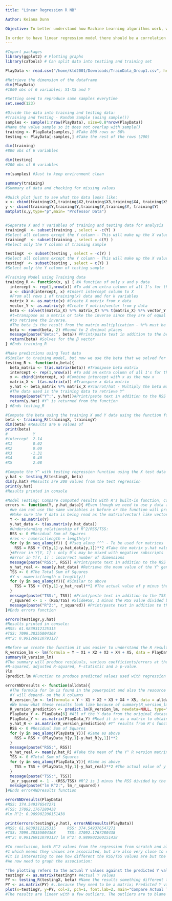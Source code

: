 ```yaml
---
title: "Linear Regression R NB"

Author: Keiana Dunn

Objective: To better understand how Machine Learning algorithms work, write linear regression algorithm that is able to print coefficients and accuracy metrics, plot actual versus predicted response variables, and compare R^2 results of algorithm to R^2 resluts using lm() and predict(). 

In order to have linear regression model there should be a correlation between the data and the data should be linear. 
---
```


```r
#Import packages
library(ggplot2) # Plotting graphs
library(caTools) # Can split data into testiing and training set 

PlayData <- read.csv("/home/ktd2001/Downloads/TrainData_Group1.csv", header = TRUE)

#Retrieve the dimension of the dataframe
dim(PlayData)
#1000 obs of 6 variables; X1-X5 and Y

#Setting seed to reproduce same samples everytime
set.seed(123)

#Divide the data into training and testing data:
#Training and Testing - Random Sample (using sample())
samples <- sample(1:nrow(PlayData), size=0.8*nrow(PlayData))
#Name the value sample so it does not overlap with sample()
training <- PlayData[samples,] #Take 800 rows or 80%
testing <- PlayData[-samples,] #Take the rest of the rows (200)

dim(training)
#800 obs of 6 variables

dim(testing)
#200 obs of 6 variables

rm(samples) #Just to keep environment clean

summary(training)
#Summary of data and checking for missing values

#Quick plot just to see what the data looks like:
x <- cbind(training$X1,training$X2,training$X3,training$X4, training$X5)
y <- cbind(training$Y,training$Y,training$Y,training$Y, training$Y)
matplot(x,y,type="p",main= "Professor Data")


#Separate X and Y variables of training and testing data for analysis
trainingX  <- subset(training , select = -c(Y) )
#Select all columns except the Y column - This will make up the X values for training.
trainingY  <- subset(training , select = c(Y) )
#Select only the Y column of training sample

testingX  <- subset(testing , select = -c(Y) )
#Select all columns except the Y column - This will make up the X values for testing.
testingY  <- subset(testing , select = c(Y) )
#Select only the Y column of testing sample

#Training Model using Training data 
training_R <- function(x, y) { #A function of only x and y data
  intercept <- rep(1,nrow(x)) #To add an extra column of all 1's for the same amount of rows in x data
  x <- cbind(intercept, x) #Insert intercept column to X
  #From all rows i of training(x) data and for k variables
  matrix_X <- as.matrix(x) #Create X matrix from x data
  vector_Y <- as.matrix(y) #Create Y matrix/vector from y data
  beta <- solve(t(matrix_X) %*% matrix_X) %*% t(matrix_X) %*% vector_Y #The Y matrix is actually a vector  
  #t=transpose as a matrix or take the inverse since they are of equal values, goal is to multiply the original matrix by the transposed version
  #to retrieve the inverse. 
  #The beta is the result from the matrix multiplication - %*% must be used because we want the product of matrices, not standard multiplcation.
  beta <- round(beta, 2) #Round to 2 decimal places
  message(paste("Beta:", beta)) #Print/paste text in addition to the beta numerical values when you run the function in the console
  return(beta) #Solves for the β vector
} #Ends training_R

#Make predictions using Test data 
#Similar to training model, but now we use the beta that we solved for in the training to get Y^
testing_R <- function(x,beta){
  beta_matrix <- t(as.matrix(beta)) #Transpose beta matrix
  intercept <- rep(1,nrow(x)) #To add an extra column of all 1's for the same amount of rows in x data
  x <- cbind(intercept, x) #Combine intercept with x as the new x
  matrix_X <- t(as.matrix(x)) #Transpose x data matrix
  y.hat <- beta_matrix %*% matrix_X #Ycarrot/hat - Multiply the beta matrix by the x data matrix
  #The data used is the training data to retrieve Y^
  message(paste("Y^:", y.hat))#Print/paste text in addition to the RSS numerical value when you run the function in the console
  return(y.hat) #Y^ is returned from the function
} #Ends testing_R

#Compute the beta using the training X and Y data using the function for training regression that we just created:
beta <- training_R(trainingX, trainingY)
dim(beta) #Results are 6 values of 
print(beta)
#           Y
#intercept  2.14
#X1         0.02
#X2         0.00
#X3        -1.31
#X4         0.40
#X5         2.08

#Compute the Y^ with testing regression function using the X test data and the beta values retrieved from the training regression
y.hat <- testing_R(testingX, beta)
dim(y.hat) #Results are 200 values from the test regression
print(y.hat)
#Results printed in console

#Model Testing: Compare computed results with R's built-in function, compute R^2
errors <- function(Y, y.hat_data){ #Even though we need to use y data and y.hat data, 
  #we can not use the same variables as before or the function will produce errors and use the wrong values.
  #Make sure the Y data is being read as the matrix(vector) like vector_Y
  Y <- as.matrix(Y)
  y.hat_data <- t(as.matrix(y.hat_data))
  #Understanding relationship of R^2/RSS/TSS: 
  RSS <- 0 #Residual Sum of Squares
  #res <- numeric(length = length(y)) 
  for (y in seq_along(Y)) { #?seq_along ^^^ - To be used for matrices
    RSS = RSS + (Y[y,1]-y.hat_data[y,1])**2 #Take the matrix y.hat values and subtract it from the Y data and square the result
  }#Error in Y[Y, 1] : only 0's may be mixed with negative subscripts
  #Error in Y[Y, 1] : incorrect number of dimensions
  message(paste("RSS:", RSS)) #Print/paste text in addition to the RSS numerical value when you run the function in the console
  y_hat_real <- mean(y.hat_data) #Retrieve the mean value of the Y^ generated values
  TSS <- 0 #The Total Sum of Squares
  #Y <- numeric(length = length(y)) 
  for (y in seq_along(Y)){ #Similar to above
    TSS = TSS + (Y[y,1]-y_hat_real)**2 #The actual value of y minus the mean, squared
  }
  message(paste("TSS:", TSS)) #Print/paste text in addition to the TSS numerical value when you run the function in the console
  r_squared <- 1 - (RSS/TSS) #Slide#58, 1 minus the RSS value divided by the TSS value
  message(paste("R^2:", r_squared)) #Print/paste text in addition to the R^2 numerical value when you run the function in the console
}#Ends errors function

errors(testingY,y.hat)
#Results printed in console:
#RSS: 61.9839312125315
#TSS: 7099.38355004368
#R^2: 0.991269110793127

#Before we create the function it was easier to understand the R results using the built in lm function with our data:
R_version_lm <- lm(formula = Y ~ X1 + X2 + X3 + X4 + X5, data = PlayData) 
summary(R_version_lm)
#The summary will produce residuals, various coefficients/errors at the intercepts, residual standard error, multiple
#R-squared, adjusted R-squared, F-statistic and a p-value.
?lm
?predict.lm #Function to produce predicted values used with regression

errorANDresults <- function(alldata){
  #The formula for lm is found in the powerpoint and also the resource on the next line. We have 5 X columns so we will use X1-X5, the
  #Y will depend~ on the X columns
  R_version_lm <- lm(formula = Y ~ X1 + X2 + X3 + X4 + X5, data = alldata) 
  #We know what these results look like because of summary(R_version_lm) used above
  R_version_prediction <- predict.lm(R_version_lm, newdata=NULL, type="response") 
  PlayData_Y <- PlayData[6] #All of the Y data from the original dataset (1,000obs)
  PlayData_Y <- as.matrix(PlayData_Y) #Read it in as a matrix to obtain lm R^2 
  y.hat_R <- as.matrix(R_version_prediction) #Y^ results from R's functions
  RSS <- 0 #Residual Sum of Squares
  for (y in seq_along(PlayData_Y)){ #Same as above
    RSS = RSS + (PlayData_Y[y,1]-y.hat_R[y,1])**2
  }
  message(paste("RSS:", RSS))
  y_hat_real <- mean(y.hat_R) #Take the mean of the Y^ R version matrix
  TSS <- 0 #Total Sum of Squares
  for (y in seq_along(PlayData_Y)){ #Same as above
    TSS = TSS + (PlayData_Y[y,1]-y_hat_real)**2 #The actual value of y minus the mean, squared
  }
  message(paste("TSS:", TSS))
  lm_r_squared <- 1 - (RSS/TSS) #R^2 is 1 minus the RSS divided by the TSS from above
  message(paste("lm R^2:", lm_r_squared))
}#Ends errorANDresults function

errorANDresults(PlayData)
#RSS: 374.549376547271
#TSS: 37092.1767280438
#lm R^2: 0.989902200151438

print(errors(testingY,y.hat), errorANDresults(PlayData))
#RSS: 61.9839312125315     RSS: 374.549376547271
#TSS: 7099.38355004368     TSS: 37092.1767280438
#R^2: 0.991269110793127 lm R^2: 0.989902200151438

#In conclusion, both R^2 values from the regression from scratch and also using he built in functions with R are close to 
#1 which means they values are associated, but are also very close to each other. 
#It is interesting to see how different the RSS/TSS values are but the R^2 value is still extremeley close.
#We now need to graph the association:

"The plotting refers to the actual Y values against the predicted Y values"
testingY <- as.matrix(testingY) #Actual Y values
PY <- testing_R(testingX, beta) #Name the results something different this time.
PY <- as.matrix(PY) #..because they need to be a matrix; Predicted Y values, #Does not work if they are not matrices
plot(x=testingY, y=PY, col=2, pch=1, font.lab=2, main="Compare Actual Testing Y Values to Predicted Values",xlab = "Testing Y Values", ylab="Predicted Values")
#The results are linear with a few outliers. The outliers are to blame for the R^2 results not being even closer to 1.


```
